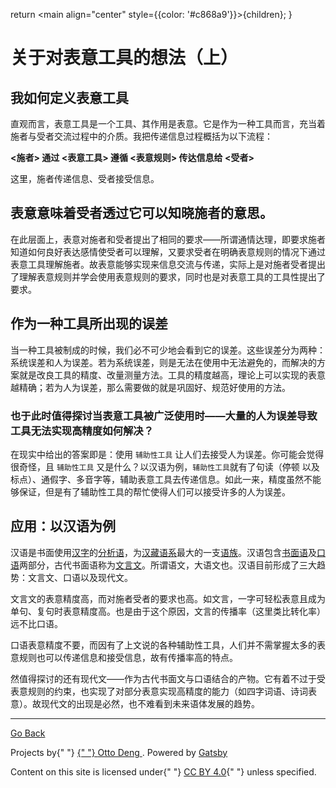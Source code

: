   return <main align="center" style={{color: '#c868a9'}}>{children}</main>;
}

<title>关于对表意工具的想法</title>

# 关于对表意工具的想法（上）

## 我如何定义表意工具

直观而言，表意工具是一个工具、其作用是表意。它是作为一种工具而言，充当着施者与受者交流过程中的介质。我把传递信息过程概括为以下流程：

**<施者> 通过 <表意工具> 遵循 <表意规则> 传达信息给 <受者>**

[^施者……受者]: 你也可以把它理解为 <第一关系者>	<表意项>	<第二关系者>

这里，施者传递信息、受者接受信息。

## 表意意味着受者透过它可以知晓施者的意思。

在此层面上，表意对施者和受者提出了相同的要求——所谓通情达理，即要求施者知道如何良好表达感情使受者可以理解，又要求受者在明确表意规则的情况下通过表意工具理解施者。故表意能够实现来信息交流与传递，实际上是对施者受者提出了理解表意规则并学会使用表意规则的要求，同时也是对表意工具的工具性提出了要求。

## 作为一种工具所出现的误差

当一种工具被制成的时候，我们必不可少地会看到它的误差。这些误差分为两种：系统误差和人为误差。若为系统误差，则是无法在使用中无法避免的，而解决的方案就是改良工具的精度、改量测量方法。工具的精度越高，理论上可以实现的表意越精确；若为人为误差，那么需要做的就是巩固好、规范好使用的方法。

### 也于此时值得探讨当表意工具被广泛使用时——大量的人为误差导致工具无法实现高精度如何解决？



在现实中给出的答案即是：使用 `辅助性工具` 让人们去接受人为误差。你可能会觉得很奇怪，且 `辅助性工具` 又是什么？以汉语为例，`辅助性工具`就有了句读（停顿 以及标点）、通假字、多音字等，辅助表意工具去传递信息。如此一来，精度虽然不能够保证，但是有了辅助性工具的帮忙使得人们可以接受许多的人为误差。

## 应用：以汉语为例

汉语是书面使用[汉字](https://zh.wikipedia.org/wiki/汉字)的[分析语](https://zh.wikipedia.org/wiki/分析语)，为[汉藏语系](https://zh.wikipedia.org/wiki/汉藏语系)最大的一支[语族](https://zh.wikipedia.org/wiki/语族)。汉语包含[书面语](https://zh.wikipedia.org/wiki/書面語)及[口语](https://zh.wikipedia.org/wiki/口語)两部分，古代书面语称为[文言文](https://zh.wikipedia.org/wiki/文言文)。所谓语文，大语文也。汉语目前形成了三大趋势：文言文、口语以及现代文。

文言文的表意精度高，而对施者受者的要求也高。如文言，一字可轻松表意且成为单句、复句时表意精度高。也是由于这个原因，文言的传播率（这里类比转化率）远不比口语。

口语表意精度不要，而因有了上文说的各种辅助性工具，人们并不需掌握太多的表意规则也可以传递信息和接受信息，故有传播率高的特点。

然值得探讨的还有现代文——作为古代书面文与口语结合的产物。它有着不过于受表意规则的约束，也实现了对部分表意实现高精度的能力（如四字词语、诗词表意）。故现代文的出现是必然，也不难看到未来语体发展的趋势。


------
<a 
  align="center"
  color="#F2ABBD"
  width="100%"
  textAlign="center"
  paddingBottom="0.5rem"
  paddingTop="0.5rem">

[Go Back](../)

  <p>
          Projects by{" "}
          <a href="https://github.com/ottoqwq">
            {" "}
            <hi>Otto Deng</hi>
          </a>
          . Powered by <a href="https://www.gatsbyjs.com/">Gatsby</a>
        </p>
        <p>
          Content on this site is licensed under{" "}
          <a href="https://creativecommons.org/licenses/by/4.0/">CC BY 4.0</a>{" "}
          unless specified.
        </p>
        </a>
